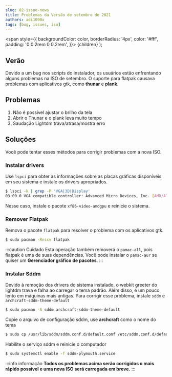 ```yaml
---
slug: 02-issue-news
title: Problemas da Versão de setembro de 2021
authors: adi1090x
tags: [bug, issues, iso]
---
```


  <span
    style={{
      backgroundColor: color,
      borderRadius: '4px',
      color: '#fff',
      padding: '0 0.2rem 0 0.2rem',
    }}>
    {children}
  </span>
);

## Verão

Devido a um <Highlight color="#E06B74">bug</Highlight> nos scripts do instalador, os usuários estão enfrentando alguns problemas na ISO de setembro.
O suporte para <Highlight color="#55B6C2">flatpak</Highlight> causava problemas com aplicativos gtk, como **thunar** e **plank**.

<!--truncate-->

## Problemas
1. Não é possível ajustar o brilho da tela
1. Abrir o Thunar e o plank leva muito tempo
1. Saudação Lightdm trava/atrasa/mostra erro

## Soluções

Você pode tentar esses métodos para corrigir problemas com a nova ISO.

### Instalar drivers

Use `lspci` para obter as informações sobre as placas gráficas disponíveis em seu sistema e instale os drivers apropriados.
```bash
$ lspci -k | grep -P 'VGA|3D|Display'
03:00.0 VGA compatible controller: Advanced Micro Devices, Inc. [AMD/ATI] Picasso (rev c2)
```
Nesse caso, instale o pacote `xf86-video-amdgpu` e reinicie o sistema.

### Remover Flatpak

Remova o pacote `flatpak` para resolver o problema com os aplicativos gtk.
```bash
$ sudo pacman -Rnscv flatpak
```

:::caution Cuidado
Esta operação também removerá o `pamac-all`, pois flatpak é uma de suas dependências.
Você pode instalar o `pamac-aur` se quiser um **Gerenciador gráfico de pacotes**. 
:::

### Instalar Sddm

Devido à remoção dos drivers do sistema instalado, o webkit greeter do lightdm trava e falha ao carregar o tema padrão.
Além disso, é um pouco lento em máquinas mais antigas. Para corrigir esse problema, instale `sddm` e `archcraft-sddm-theme-default`
```bash
$ sudo pacman -S sddm archcraft-sddm-theme-default
```

Copie o arquivo de configuração sddm, use **archcraft** como o nome do tema
```bash
$ sudo cp /usr/lib/sddm/sddm.conf.d/default.conf /etc/sddm.conf.d/default.conf
``` 

Habilite o serviço sddm e reinicie o computador
```bash
$ sudo systemctl enable -f sddm-plymouth.service
``` 

:::info informação
**Todos os problemas acima serão corrigidos o mais rápido possível e uma nova ISO será carregada em breve.**
:::
